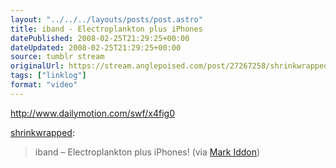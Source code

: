 ```yaml
---
layout: "../../../layouts/posts/post.astro"
title: iband - Electroplankton plus iPhones
datePublished: 2008-02-25T21:29:25+00:00
dateUpdated: 2008-02-25T21:29:25+00:00
source: tumblr stream
originalUrl: https://stream.anglepoised.com/post/27267258/shrinkwrappediband-electroplankton-plus
tags: ["linklog"]
format: "video"
---
```


http://www.dailymotion.com/swf/x4fig0

[shrinkwrapped][1]:

> iband &#8211; Electroplankton plus iPhones! (via [Mark Iddon][2])

[1]: http://tumblefeed.thair.net/post/27235068
[2]: http://markiddon.wordpress.com/2008/02/25/multiplatform-music-to-my-ears/
